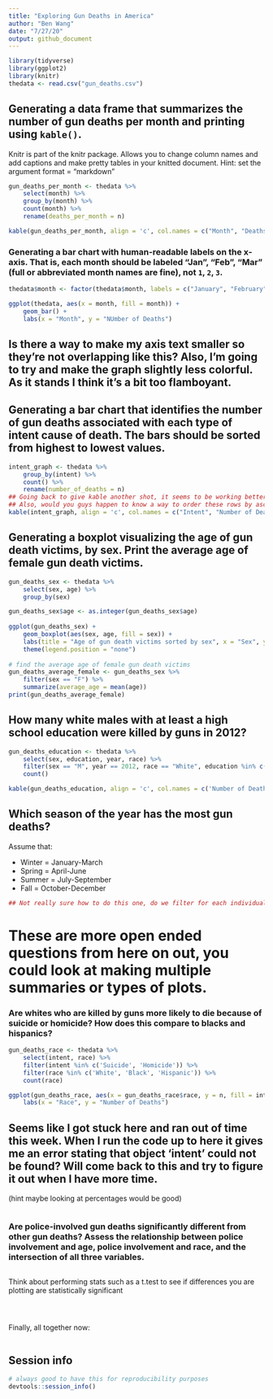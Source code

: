 ---
title: "Exploring Gun Deaths in America"
author: "Ben Wang"
date: "7/27/20"
output: github_document
---

```{r load-data, message=FALSE, warning=FALSE}
library(tidyverse)   
library(ggplot2)
library(knitr)
thedata <- read.csv("gun_deaths.csv")
```

## Generating a data frame that summarizes the number of gun deaths per month and printing using `kable()`. 

Knitr is part of the knitr package. Allows you to change column names and add captions and make pretty tables in your knitted document. Hint: set the argument format = "markdown"


```{r month, warning=FALSE}
gun_deaths_per_month <- thedata %>%
    select(month) %>%
    group_by(month) %>%
    count(month) %>%
    rename(deaths_per_month = n)

kable(gun_deaths_per_month, align = 'c', col.names = c("Month", "Deaths/Month"))
```


### Generating a bar chart with human-readable labels on the x-axis. That is, each month should be labeled "Jan", "Feb", "Mar" (full or abbreviated month names are fine), not `1`, `2`, `3`.

```{r month_chart}
thedata$month <- factor(thedata$month, labels = c("January", "February", "March", "April", "May", "June", "July", "August", "September", "October", "November", "December"))

ggplot(thedata, aes(x = month, fill = month)) +
    geom_bar() + 
    labs(x = "Month", y = "NUmber of Deaths") 
```
## Is there a way to make my axis text smaller so they're not overlapping like this? Also, I'm going to try and make the graph slightly less colorful. As it stands I think it's a bit too flamboyant. 

## Generating a bar chart that identifies the number of gun deaths associated with each type of intent cause of death. The bars should be sorted from highest to lowest values.

```{r intent}
intent_graph <- thedata %>%
    group_by(intent) %>%
    count() %>%
    rename(number_of_deaths = n)
## Going back to give kable another shot, it seems to be working better for me than ggplot (previous figure)
## Also, would you guys happen to know a way to order these rows by ascending/descending n? I'm curious if there's a function to do that automatically without having to manually adjust it ourselves.
kable(intent_graph, align = 'c', col.names = c("Intent", "Number of Deaths"))
```

## Generating a boxplot visualizing the age of gun death victims, by sex. Print the average age of female gun death victims.

```{r age_&_sex}
gun_deaths_sex <- thedata %>%
    select(sex, age) %>%
    group_by(sex)

gun_deaths_sex$age <- as.integer(gun_deaths_sex$age)
 
ggplot(gun_deaths_sex) +
    geom_boxplot(aes(sex, age, fill = sex)) +
    labs(title = "Age of gun death victims sorted by sex", x = "Sex", y = "Age") +
    theme(legend.position = "none")
    
# find the average age of female gun death victims
gun_deaths_average_female <- gun_deaths_sex %>%
    filter(sex == "F") %>%
    summarize(average_age = mean(age))
print(gun_deaths_average_female)
```


## How many white males with at least a high school education were killed by guns in 2012?

```{r education}
gun_deaths_education <- thedata %>%
    select(sex, education, year, race) %>%
    filter(sex == "M", year == 2012, race == "White", education %in% c('HS/GED', 'Some College', 'BA+')) %>%
    count() 

kable(gun_deaths_education, align = 'c', col.names = c('Number of Deaths'))
```


## Which season of the year has the most gun deaths?

Assume that:

* Winter = January-March
* Spring = April-June
* Summer = July-September
* Fall = October-December

```{r season}
## Not really sure how to do this one, do we filter for each individual month then add those numbers up and create another table? 
```


# These are more open ended questions from here on out, you could look at making multiple summaries or types of plots. 

### Are whites who are killed by guns more likely to die because of suicide or homicide? How does this compare to blacks and hispanics?

```{r race}
gun_deaths_race <- thedata %>%
    select(intent, race) %>%
    filter(intent %in% c('Suicide', 'Homicide')) %>%
    filter(race %in% c('White', 'Black', 'Hispanic')) %>%
    count(race)

ggplot(gun_deaths_race, aes(x = gun_deaths_race$race, y = n, fill = intent)) +
    labs(x = "Race", y = "Number of Deaths") 
```
## Seems like I got stuck here and ran out of time this week. When I run the code up to here it gives me an error stating that object 'intent' could not be found? Will come back to this and try to figure it out when I have more time.

(hint maybe looking at percentages would be good)
```{r race_2}

```


### Are police-involved gun deaths significantly different from other gun deaths? Assess the relationship between police involvement and age, police involvement and race, and the intersection of all three variables.

```{r police}

```

Think about performing stats such as a t.test to see if differences you are plotting are statistically significant

```{r stats?}


```


```{r police_2}

```

```{r stats_2?}


```


Finally, all together now:
```{r police_3}

```


## Session info

```{r}
# always good to have this for reproducibility purposes
devtools::session_info()
```

